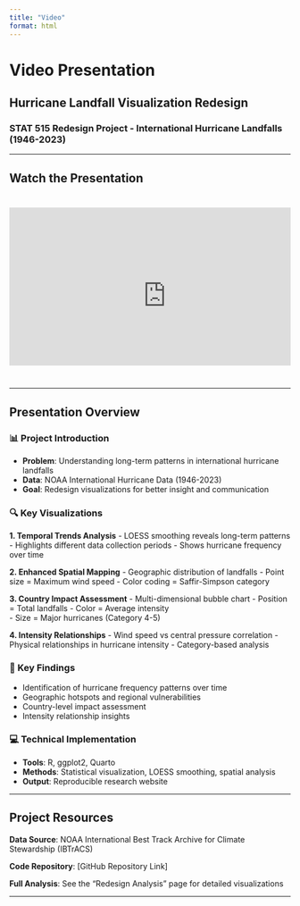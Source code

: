 ```yaml
---
title: "Video"
format: html
---
```


# Video Presentation

## Hurricane Landfall Visualization Redesign

### STAT 515 Redesign Project - International Hurricane Landfalls (1946-2023)

------------------------------------------------------------------------

## Watch the Presentation

:::: {style="text-align: center; margin: 40px 0;"}
::: {style="position: relative; padding-bottom: 56.25%; height: 0; overflow: hidden; max-width: 800px; margin: 0 auto;"}
<iframe width="560" height="315" src="https://www.youtube.com/embed/0S2TxIHQM7o?si=kI3YHoDTtq2OO5Rg" title="YouTube video player" frameborder="0" allow="accelerometer; autoplay; clipboard-write; encrypted-media; gyroscope; picture-in-picture; web-share" referrerpolicy="strict-origin-when-cross-origin" allowfullscreen>

</iframe>
:::
::::

------------------------------------------------------------------------

## Presentation Overview

### 📊 Project Introduction

-   **Problem**: Understanding long-term patterns in international hurricane landfalls
-   **Data**: NOAA International Hurricane Data (1946-2023)
-   **Goal**: Redesign visualizations for better insight and communication

### 🔍 Key Visualizations

**1. Temporal Trends Analysis** - LOESS smoothing reveals long-term patterns - Highlights different data collection periods - Shows hurricane frequency over time

**2. Enhanced Spatial Mapping** - Geographic distribution of landfalls - Point size = Maximum wind speed - Color coding = Saffir-Simpson category

**3. Country Impact Assessment** - Multi-dimensional bubble chart - Position = Total landfalls - Color = Average intensity\
- Size = Major hurricanes (Category 4-5)

**4. Intensity Relationships** - Wind speed vs central pressure correlation - Physical relationships in hurricane intensity - Category-based analysis

### 🎯 Key Findings

-   Identification of hurricane frequency patterns over time
-   Geographic hotspots and regional vulnerabilities
-   Country-level impact assessment
-   Intensity relationship insights

### 💻 Technical Implementation

-   **Tools**: R, ggplot2, Quarto
-   **Methods**: Statistical visualization, LOESS smoothing, spatial analysis
-   **Output**: Reproducible research website

------------------------------------------------------------------------

## Project Resources

**Data Source**: NOAA International Best Track Archive for Climate Stewardship (IBTrACS)

**Code Repository**: \[GitHub Repository Link\]

**Full Analysis**: See the "Redesign Analysis" page for detailed visualizations

------------------------------------------------------------------------

## 
